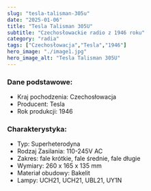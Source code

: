 ```yaml
---
slug: "tesla-talisman-305u"
date: "2025-01-06"
title: "Tesla Talisman 305U"
subtitle: "Czechosłowackie radio z 1946 roku"
category: "radia"
tags: ["Czechosłowacja","Tesla","1946"]
hero_image: "./image1.jpg"
hero_image_alt: "Tesla Talisman 305U"
---
```


### Dane podstawowe:

- Kraj pochodzenia: Czechosłowacja
- Producent: Tesla
- Rok produkcji: 1946

### Charakterystyka:

- Typ: Superheterodyna
- Rodzaj Zasilania: 110-245V AC
- Zakres: fale krótkie, fale średnie, fale długie
- Wymiary: 260 x 165 x 135 mm
- Materiał obudowy: Bakelit
- Lampy: UCH21, UCH21, UBL21, UY1N 
